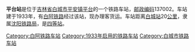 {{noteTA
|1=zh-cn:始发车次; zh-hk:列車班次;
|2=zh-cn:车次; zh-hk:班次;
}}
{{Infobox China railway station 
|车站名称 = 平台站
|车站名称拼音 = 
|电报码 = PVT
|拼音码 = PTA
|车站地址 = [[吉林省|吉林省]][[白城市|白城市]]
|归属 = [[沈阳铁路局|沈阳铁路局]]
|车站等级 = [[四等站_(中铁)|四等站]]
|线路 = [[白阿铁路|白阿铁路]]
}}
'''平台站'''是位于[[吉林省|吉林省]][[白城市|白城市]][[平安镇平台|平安镇平台]]的一个铁路车站，[[邮政编码|邮政编码]]137002。车站建于1933年，有[[白阿铁路|白阿铁路]]经过该站，现办理客货运。车站距离[[白城站|白城站]]20[[公里|公里]]，隶属[[沈阳铁路局|沈阳铁路局]]，是[[四等站_(中铁)|四等站]]。

{{start rail box}}
{{s-inop|[[五家户站|五家户站]]}}
{{s-line|[[白阿铁路|白阿铁路]]}}
{{s-inop|[[平安镇站|平安镇站]]}}
{{end box}}
{{白阿铁路}}
{{铁路车站小作品}}
{{吉林小作品}}

[[Category:白阿铁路车站|Category:白阿铁路车站]]
[[Category:1933年启用的铁路车站|Category:1933年启用的铁路车站]]
[[Category:白城市铁路车站|Category:白城市铁路车站]]